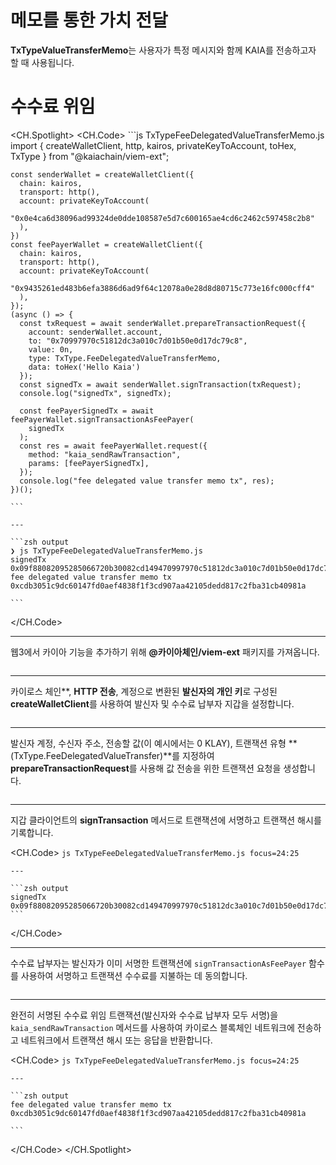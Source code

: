 # 메모를 통한 가치 전달


<Editor module="/src/pages/viem-ext/fee-delegated-transaction/FeeDelegatedValueTransferMemo.tsx" route={RoutePath.ViemExt_Fee_Value_Transfer_Memo} />

**TxTypeValueTransferMemo**는 사용자가 특정 메시지와 함께 KAIA를 전송하고자 할 때 사용됩니다.

# 수수료 위임

<CH.Spotlight>
  <CH.Code>
    ```js TxTypeFeeDelegatedValueTransferMemo.js
    import { createWalletClient, http, kairos, privateKeyToAccount, toHex, TxType } from "@kaiachain/viem-ext";

    const senderWallet = createWalletClient({
      chain: kairos,
      transport: http(),
      account: privateKeyToAccount(
        "0x0e4ca6d38096ad99324de0dde108587e5d7c600165ae4cd6c2462c597458c2b8"
      ),
    })
    const feePayerWallet = createWalletClient({
      chain: kairos,
      transport: http(),
      account: privateKeyToAccount(
        "0x9435261ed483b6efa3886d6ad9f64c12078a0e28d8d80715c773e16fc000cff4"
      ),
    });
    (async () => {
      const txRequest = await senderWallet.prepareTransactionRequest({
        account: senderWallet.account,
        to: "0x70997970c51812dc3a010c7d01b50e0d17dc79c8",
        value: 0n,
        type: TxType.FeeDelegatedValueTransferMemo,
        data: toHex('Hello Kaia')
      });
      const signedTx = await senderWallet.signTransaction(txRequest);
      console.log("signedTx", signedTx);

      const feePayerSignedTx = await feePayerWallet.signTransactionAsFeePayer(
        signedTx
      );
      const res = await feePayerWallet.request({
        method: "kaia_sendRawTransaction",
        params: [feePayerSignedTx],
      });
      console.log("fee delegated value transfer memo tx", res);
    })();

    ```

    ---

    ```zsh output
    ❯ js TxTypeFeeDelegatedValueTransferMemo.js
    signedTx 0x09f88082095285066720b30082cd149470997970c51812dc3a010c7d01b50e0d17dc79c88094a2a8854b1802d8cd5de631e690817c253d6a9153f847f8458207f5a0c67b0c0ccf4276ad4b97d9da0e66e02bd540647c23866af148f338ef27ac2087a074f32e734fd7c2fae46221b13815bdc201c17b77c5060348b9fb26d5502456d5
    fee delegated value transfer memo tx 0xcdb3051c9dc60147fd0aef4838f1f3cd907aa42105dedd817c2fba31cb40981a

    ```
  </CH.Code>

  ---

  웹3에서 카이아 기능을 추가하기 위해 **@카이아체인/viem-ext** 패키지를 가져옵니다.

  ```js TxTypeFeeDelegatedValueTransferMemo.js focus=1
  ```

  ---

  카이로스 체인\*\*, **HTTP 전송**, 계정으로 변환된 **발신자의 개인 키**로 구성된 **createWalletClient**를 사용하여 발신자 및 수수료 납부자 지갑을 설정합니다.

  ```js TxTypeFeeDelegatedValueTransferMemo.js focus=3:16
  ```

  ---

  발신자 계정, 수신자 주소, 전송할 값(이 예시에서는 0 KLAY), 트랜잭션 유형 \*\*(TxType.FeeDelegatedValueTransfer)\*\*를 지정하여 **prepareTransactionRequest**를 사용해 값 전송을 위한 트랜잭션 요청을 생성합니다.

  ```js TxTypeFeeDelegatedValueTransferMemo.js focus=18:23
  ```

  ---

  지갑 클라이언트의 **signTransaction** 메서드로 트랜잭션에 서명하고 트랜잭션 해시를 기록합니다.

  <CH.Code>
    ```js TxTypeFeeDelegatedValueTransferMemo.js focus=24:25
    ```

    ---

    ```zsh output
    signedTx 0x09f88082095285066720b30082cd149470997970c51812dc3a010c7d01b50e0d17dc79c88094a2a8854b1802d8cd5de631e690817c253d6a9153f847f8458207f5a0c67b0c0ccf4276ad4b97d9da0e66e02bd540647c23866af148f338ef27ac2087a074f32e734fd7c2fae46221b13815bdc201c17b77c5060348b9fb26d5502456d5
    ```
  </CH.Code>

  ---

  수수료 납부자는 발신자가 이미 서명한 트랜잭션에 `signTransactionAsFeePayer` 함수를 사용하여 서명하고 트랜잭션 수수료를 지불하는 데 동의합니다.

  ```js TxTypeFeeDelegatedValueTransferMemo.js focus=27:29
  ```

  ---

  완전히 서명된 수수료 위임 트랜잭션(발신자와 수수료 납부자 모두 서명)을 `kaia_sendRawTransaction` 메서드를 사용하여 카이로스 블록체인 네트워크에 전송하고 네트워크에서 트랜잭션 해시 또는 응답을 반환합니다.

  <CH.Code>
    ```js TxTypeFeeDelegatedValueTransferMemo.js focus=24:25
    ```

    ---

    ```zsh output
    fee delegated value transfer memo tx 0xcdb3051c9dc60147fd0aef4838f1f3cd907aa42105dedd817c2fba31cb40981a

    ```
  </CH.Code>
</CH.Spotlight>

